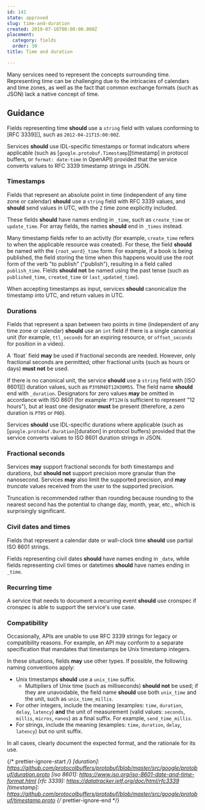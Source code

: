 ```yaml
---
id: 142
state: approved
slug: time-and-duration
created: 2019-07-16T00:00:00.000Z
placement:
  category: fields
  order: 30
title: Time and duration

--- 
```



Many services need to represent the concepts surrounding time. Representing
time can be challenging due to the intricacies of calendars and time zones, as
well as the fact that common exchange formats (such as JSON) lack a native
concept of time.

## Guidance

Fields representing time <b class="font-extrabold	text-yellow-700">should</b> use a `string` field with values conforming
to [RFC 3339][], such as `2012-04-21T15:00:00Z`.

Services <b class="font-extrabold	text-yellow-700">should</b> use IDL-specific timestamps or format indicators where
applicable (such as [`google.protobuf.Timestamp`][timestamp] in protocol
buffers, or `format: date-time` in OpenAPI) provided that the service converts
values to RFC 3339 timestamp strings in JSON.

### Timestamps

Fields that represent an absolute point in time (independent of any time zone
or calendar) <b class="font-extrabold	text-yellow-700">should</b> use a `string` field with RFC 3339 values, and
<b class="font-extrabold	text-yellow-700">should</b> send values in UTC, with the `Z` time zone explicitly included.

These fields <b class="font-extrabold	text-yellow-700">should</b> have names ending in `_time`, such as `create_time` or
`update_time`. For array fields, the names <b class="font-extrabold	text-yellow-700">should</b> end in `_times` instead.

Many timestamp fields refer to an activity (for example, `create_time` refers
to when the applicable resource was created). For these, the field <b class="font-extrabold	text-yellow-700">should</b>
be named with the `{root_word}_time` form. For example, if a book is being
published, the field storing the time when this happens would use the root form
of the verb "to publish" ("publish"), resulting in a field called
`publish_time`. Fields <b class="font-extrabold	text-yellow-700">should not</b> be named using the past tense (such as
`published_time`, `created_time` or `last_updated_time`).

When accepting timestamps as input, services <b class="font-extrabold	text-yellow-700">should</b> canonicalize the
timestamp into UTC, and return values in UTC.

### Durations

Fields that represent a span between two points in time (independent of any
time zone or calendar) <b class="font-extrabold	text-yellow-700">should</b> use an `int` field if there is a single
canonical unit (for example, `ttl_seconds` for an expiring resource, or
`offset_seconds` for position in a video).

<Aside type="note" title="Note">
  A `float` field <b class="font-extrabold text-green-700">may</b> be used if fractional seconds are needed.
  However, only fractional seconds are permitted; other fractional units (such as
  hours or days) <b class="font-extrabold	text-red-700">must not</b> be used.
</Aside>

If there is no canonical unit, the service <b class="font-extrabold	text-yellow-700">should</b> use a `string` field with
[ISO 8601][] duration values, such as `P3Y6M4DT12H30M5S`. The field name
<b class="font-extrabold	text-yellow-700">should</b> end with `_duration`. Designators for zero values <b class="font-extrabold text-green-700">may</b> be omitted
in accordance with ISO 8601 (for example: `PT12H` is sufficient to represent
"12 hours"), but at least one designator <b class="font-extrabold	text-red-700">must</b> be present (therefore, a zero
duration is `PT0S` or `P0D`).

Services <b class="font-extrabold	text-yellow-700">should</b> use IDL-specific durations where applicable (such as
[`google.protobuf.Duration`][duration] in protocol buffers) provided that the
service converts values to ISO 8601 duration strings in JSON.

### Fractional seconds

Services <b class="font-extrabold text-green-700">may</b> support fractional seconds for both timestamps and durations,
but <b class="font-extrabold	text-yellow-700">should not</b> support precision more granular than the nanosecond.
Services <b class="font-extrabold text-green-700">may</b> also limit the supported precision, and <b class="font-extrabold text-green-700">may</b> _truncate_
values received from the user to the supported precision.

<Aside type="note" title="Note">
  Truncation is recommended rather than rounding because rounding to
  the nearest second has the potential to change day, month, year, etc., which is
  surprisingly significant.
</Aside>

### Civil dates and times

Fields that represent a calendar date or wall-clock time <b class="font-extrabold	text-yellow-700">should</b> use partial
ISO 8601 strings.

Fields representing civil dates <b class="font-extrabold	text-yellow-700">should</b> have names ending in `_date`, while
fields representing civil times or datetimes <b class="font-extrabold	text-yellow-700">should</b> have names ending in
`_time`.

### Recurring time

A service that needs to document a recurring event <b class="font-extrabold	text-yellow-700">should</b> use cronspec if
cronspec is able to support the service's use case.

### Compatibility

Occasionally, APIs are unable to use RFC 3339 strings for legacy or
compatibility reasons. For example, an API may conform to a separate
specification that mandates that timestamps be Unix timestamp integers.

In these situations, fields <b class="font-extrabold text-green-700">may</b> use other types. If possible, the following
naming conventions apply:

- Unix timestamps <b class="font-extrabold	text-yellow-700">should</b> use a `unix_time` suffix.
  - Multipliers of Unix time (such as milliseconds) <b class="font-extrabold	text-yellow-700">should not</b> be used; if
    they are unavoidable, the field name <b class="font-extrabold	text-yellow-700">should</b> use both `unix_time` and
    the unit, such as `unix_time_millis`.
- For other integers, include the meaning (examples: `time`, `duration`,
  `delay`, `latency`) **and** the unit of measurement (valid values: `seconds`,
  `millis`, `micros`, `nanos`) as a final suffix. For example,
  `send_time_millis`.
- For strings, include the meaning (examples: `time`, `duration`, `delay`,
  `latency`) but no unit suffix.

In all cases, clearly document the expected format, and the rationale for its
use.

{/* prettier-ignore-start  */}
[duration]: https://github.com/protocolbuffers/protobuf/blob/master/src/google/protobuf/duration.proto
[iso 8601]: https://www.iso.org/iso-8601-date-and-time-format.html
[rfc 3339]: https://datatracker.ietf.org/doc/html/rfc3339
[timestamp]: https://github.com/protocolbuffers/protobuf/blob/master/src/google/protobuf/timestamp.proto
{/* prettier-ignore-end  */}

